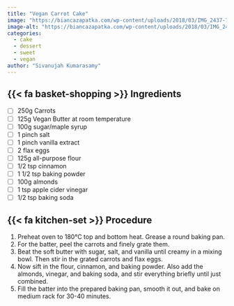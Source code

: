 ```yaml
---
title: "Vegan Carrot Cake"
image: "https://biancazapatka.com/wp-content/uploads/2018/03/IMG_2437-720x895.jpg"
image-alt: "https://biancazapatka.com/wp-content/uploads/2018/03/IMG_2437-720x895.jpg"
categories:
  - cake
  - dessert
  - sweet
  - vegan
author: "Sivanujah Kumarasamy"
---
```


## {{< fa basket-shopping >}} Ingredients

- [ ] 250g Carrots
- [ ] 125g Vegan Butter at room temperature
- [ ] 100g sugar/maple syrup
- [ ] 1 pinch salt
- [ ] 1 pinch vanilla extract
- [ ] 2 flax eggs
- [ ] 125g all-purpose flour
- [ ] 1/2 tsp cinnamon
- [ ] 1 1/2 tsp baking powder
- [ ] 100g almonds
- [ ] 1 tsp apple cider vinegar
- [ ] 1/2 tsp baking soda

## {{< fa kitchen-set >}} Procedure

1. Preheat oven to 180°C top and bottom heat. Grease a round baking pan.
2. For the batter, peel the carrots and finely grate them.
3. Beat the soft butter with sugar, salt, and vanilla until creamy in a mixing bowl. Then stir in the grated carrots and flax eggs.
4. Now sift in the flour, cinnamon, and baking powder. Also add the almonds, vinegar, and baking soda, and stir everything briefly until just combined.
5. Fill the batter into the prepared baking pan, smooth it out, and bake on medium rack for 30-40 minutes.
